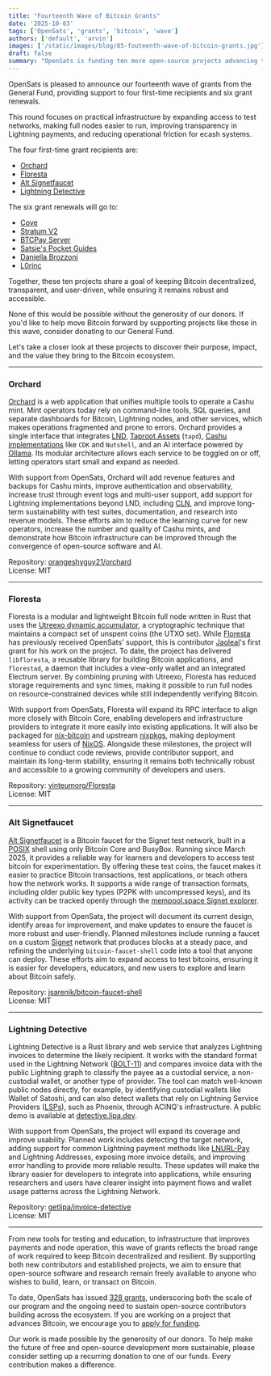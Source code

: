 ```yaml
---
title: "Fourteenth Wave of Bitcoin Grants"
date: '2025-10-03'
tags: ['OpenSats', 'grants', 'bitcoin', 'wave']
authors: ['default', 'arvin']
images: ['/static/images/blog/85-fouteenth-wave-of-bitcoin-grants.jpg']
draft: false
summary: "OpenSats is funding ten more open-source projects advancing the Bitcoin ecosystem."
---
```


OpenSats is pleased to announce our fourteenth wave of grants from the General
Fund, providing support to four first-time recipients and six grant renewals.

This round focuses on practical infrastructure by expanding access to test
networks, making full nodes easier to run, improving transparency in Lightning
payments, and reducing operational friction for ecash systems.

The four first-time grant recipients are:

- [Orchard](#orchard)
- [Floresta](#floresta)
- [Alt Signetfaucet](#alt-signetfaucet)
- [Lightning Detective](#lightning-detective)

The six grant renewals will go to:

- [Cove][cove]
- [Stratum V2][stratum-v2]
- [BTCPay Server][btcpay-server]
- [Satsie's Pocket Guides][satsies]
- [Daniella Brozzoni][brozzoni]
- [L0rinc][l0rinc]

[cove]: /blog/bitcoin-grants-july-2024#cove
[stratum-v2]: /blog/bitcoin-and-nostr-grants-august-2023#stratum-v2-testing--benchmarking-tool
[btcpay-server]: /blog/bitcoin-grants-july-2023#btcpay-server
[satsies]: /blog/second-wave-of-education-grants#satsies-pocket-guides
[brozzoni]: /blog/more-for-core#danielabrozzoni
[l0rinc]: /blog/more-for-core#l0rinc

Together, these ten projects share a goal of keeping Bitcoin decentralized,
transparent, and user-driven, while ensuring it remains robust and accessible.

None of this would be possible without the generosity of our donors. If you'd
like to help move Bitcoin forward by supporting projects like those in this
wave, consider donating to our General Fund.

<center>
    <DonateToGeneralFundButton/>
</center>

Let's take a closer look at these projects to discover their purpose, impact,
and the value they bring to the Bitcoin ecosystem.

---

### Orchard

[Orchard][orchard] is a web application that unifies multiple tools to operate a
Cashu mint. Mint operators today rely on command-line tools, SQL queries, and
separate dashboards for Bitcoin, Lightning nodes, and other services, which
makes operations fragmented and prone to errors. Orchard provides a single
interface that integrates [LND][lnd], [Taproot Assets][taproot-assets] (`tapd`),
[Cashu implementations][cashu] like `CDK` and `Nutshell`, and an AI interface
powered by [Ollama][ollama]. Its modular architecture allows each service to be
toggled on or off, letting operators start small and expand as needed.

With support from OpenSats, Orchard will add revenue features and backups for
Cashu mints, improve authentication and observability, increase trust through
event logs and multi-user support, add support for Lightning implementations
beyond LND, including [CLN][cln], and improve long-term sustainability with test
suites, documentation, and research into revenue models. These efforts aim to
reduce the learning curve for new operators, increase the number and quality of
Cashu mints, and demonstrate how Bitcoin infrastructure can be improved through
the convergence of open-source software and AI.

Repository: [orangeshyguy21/orchard](https://github.com/orangeshyguy21/orchard)  
License: MIT

[orchard]: https://orchard.space/
[lnd]: https://github.com/lightningnetwork/lnd?tab=readme-ov-file#lightning-network-daemon
[taproot-assets]: https://docs.lightning.engineering/the-lightning-network/taproot-assets
[cashu]: https://docs.cashu.space/mints
[ollama]: https://docs.ollama.com/
[cln]: https://github.com/ElementsProject/lightning?tab=readme-ov-file#readme

---

### Floresta

Floresta is a modular and lightweight Bitcoin full node written in Rust that
uses the [Utreexo dynamic accumulator][utreexo], a cryptographic technique that
maintains a compact set of unspent coins (the UTXO set). While
[Floresta][floresta] has previously received OpenSats' support, this is
contributor [Jaoleal][jaoleal]'s first grant for his work on the project. To
date, the project has delivered `libfloresta`, a reusable library for building
Bitcoin applications, and `florestad`, a daemon that includes a view-only wallet
and an integrated Electrum server. By combining pruning with Utreexo, Floresta
has reduced storage requirements and sync times, making it possible to run full
nodes on resource-constrained devices while still independently verifying
Bitcoin.

With support from OpenSats, Floresta will expand its RPC interface to align more
closely with Bitcoin Core, enabling developers and infrastructure providers to
integrate it more easily into existing applications. It will also be packaged
for [nix-bitcoin][nix-bitcoin] and upstream [nixpkgs][nixpkgs], making
deployment seamless for users of [NixOS][nixos]. Alongside these milestones, the
project will continue to conduct code reviews, provide contributor support, and
maintain its long-term stability, ensuring it remains both technically robust
and accessible to a growing community of developers and users.

Repository: [vinteumorg/Floresta](https://github.com/vinteumorg/Floresta)  
License: MIT

[utreexo]: https://eprint.iacr.org/2019/611
[floresta]: /blog/bitcoin-grants-september-2024-7th-wave#floresta
[jaoleal]: https://github.com/jaoleal/
[nix-bitcoin]: https://nixbitcoin.org/
[nixpkgs]: https://github.com/NixOS/nixpkgs
[nixos]: https://nixos.org/

---

### Alt Signetfaucet

[Alt Signetfaucet][alt-signetfaucet] is a Bitcoin faucet for the Signet test
network, built in a [POSIX][posix] shell using only Bitcoin Core and BusyBox.
Running since March 2025, it provides a reliable way for learners and developers
to access test bitcoin for experimentation. By offering these test coins, the
faucet makes it easier to practice Bitcoin transactions, test applications, or
teach others how the network works. It supports a wide range of transaction
formats, including older public key types (P2PK with uncompressed keys), and its
activity can be tracked openly through the [mempool.space Signet
explorer][mempool-explorer].

With support from OpenSats, the project will document its current design,
identify areas for improvement, and make updates to ensure the faucet is more
robust and user-friendly. Planned milestones include running a faucet on a
custom [Signet][signet] network that produces blocks at a steady pace, and
refining the underlying `bitcoin-faucet-shell` code into a tool that anyone can
deploy. These efforts aim to expand access to test bitcoins, ensuring it is
easier for developers, educators, and new users to explore and learn about
Bitcoin safely.

Repository: [jsarenik/bitcoin-faucet-shell][faucet-repo]  
License: MIT

[alt-signetfaucet]: https://signet257.bublina.eu.org/about.html
[posix]: https://standards.ieee.org/ieee/1003.1/7700/
[mempool-explorer]: https://mempool.space/signet
[signet]: https://bitcoinops.org/en/topics/signet/
[faucet-repo]: https://github.com/jsarenik/bitcoin-faucet-shell

---

### Lightning Detective

Lightning Detective is a Rust library and web service that analyzes Lightning
invoices to determine the likely recipient. It works with the standard format
used in the Lightning Network ([BOLT-11][bolt-11]) and compares invoice data
with the public Lightning graph to classify the payee as a custodial service, a
non-custodial wallet, or another type of provider. The tool can match well-known
public nodes directly, for example, by identifying custodial wallets like Wallet
of Satoshi, and can also detect wallets that rely on Lightning Service Providers
([LSPs][lsps]), such as Phoenix, through ACINQ's infrastructure. A public demo
is available at [detective.lipa.dev][detective].

With support from OpenSats, the project will expand its coverage and improve
usability. Planned work includes detecting the target network, adding support
for common Lightning payment methods like [LNURL-Pay][lnurl-pay] and Lightning
Addresses, exposing more invoice details, and improving error handling to
provide more reliable results. These updates will make the library easier for
developers to integrate into applications, while ensuring researchers and users
have clearer insight into payment flows and wallet usage patterns across the
Lightning Network.

Repository: [getlipa/invoice-detective][repo]  
License: MIT

[bolt-11]: https://github.com/lightning/bolts/blob/master/11-payment-encoding.md
[lsps]: https://docs.lightning.engineering/the-lightning-network/liquidity/lightning-service-provider
[detective]: https://detective.lipa.dev/
[lnurl-pay]: https://github.com/lnurl/luds/blob/luds/06.md
[repo]: https://github.com/getlipa/invoice-detective

---

From new tools for testing and education, to infrastructure that improves
payments and node operation, this wave of grants reflects the broad range of
work required to keep Bitcoin decentralized and resilient. By supporting both
new contributors and established projects, we aim to ensure that open-source
software and research remain freely available to anyone who wishes to build,
learn, or transact on Bitcoin.

To date, OpenSats has issued [328 grants](/transparency), underscoring both the
scale of our program and the ongoing need to sustain open-source contributors
building across the ecosystem. If you are working on a project that advances
Bitcoin, we encourage you to [apply for funding](/apply).

Our work is made possible by the generosity of our donors. To help make the
future of free and open-source development more sustainable, please consider
setting up a recurring donation to one of our funds. Every contribution makes a
difference.

<center>
    <DonateRecurringButton/>
</center>
